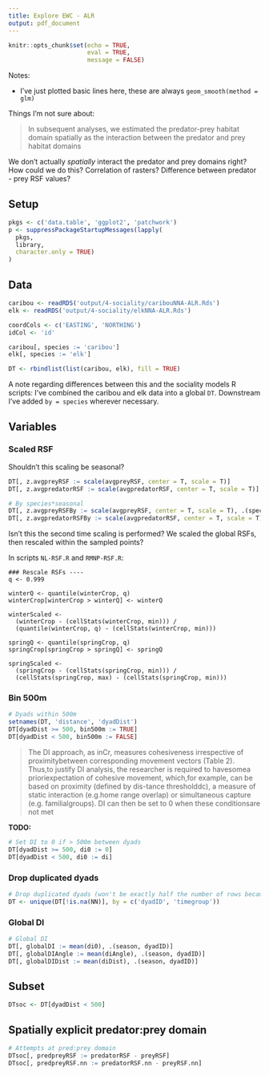 ```yaml
---
title: Explore EWC - ALR
output: pdf_document
---
```


```r
knitr::opts_chunk$set(echo = TRUE,
                      eval = TRUE,
                      message = FALSE)
```


Notes:

* I've just plotted basic lines here, these are always `geom_smooth(method = glm)`


Things I'm not sure about:

> In subsequent analyses, we estimated the predator-prey habitat domain spatially as the interaction between the predator and prey habitat domains

We don't actually *spatially* interact the predator and prey domains right? How could we do this? Correlation of rasters? Difference between predator - prey RSF values?



## Setup 
```r
pkgs <- c('data.table', 'ggplot2', 'patchwork')
p <- suppressPackageStartupMessages(lapply(
  pkgs, 
  library, 
  character.only = TRUE)
)
```


## Data

```r
caribou <- readRDS('output/4-sociality/caribouNNA-ALR.Rds')
elk <- readRDS('output/4-sociality/elkNNA-ALR.Rds')

coordCols <- c('EASTING', 'NORTHING')
idCol <- 'id'

caribou[, species := 'caribou']
elk[, species := 'elk']

DT <- rbindlist(list(caribou, elk), fill = TRUE)
```

A note regarding differences between this and the sociality models R scripts: I've combined the caribou and elk data into a global `DT`. Downstream I've added `by = species` wherever necessary. 


## Variables

### Scaled RSF

Shouldn't this scaling be seasonal?


```r
DT[, z.avgpreyRSF := scale(avgpreyRSF, center = T, scale = T)]
DT[, z.avgpredatorRSF := scale(avgpredatorRSF, center = T, scale = T)]

# By species*seasonal 
DT[, z.avgpreyRSFBy := scale(avgpreyRSF, center = T, scale = T), .(species, season)]
DT[, z.avgpredatorRSFBy := scale(avgpredatorRSF, center = T, scale = T), .(species, season)]

```


Isn't this the second time scaling is performed? We scaled the global RSFs, then rescaled within the sampled points?

In scripts `NL-RSF.R` and `RMNP-RSF.R`:

```
### Rescale RSFs ----
q <- 0.999

winterQ <- quantile(winterCrop, q)
winterCrop[winterCrop > winterQ] <- winterQ

winterScaled <-
  (winterCrop - (cellStats(winterCrop, min))) /
  (quantile(winterCrop, q) - (cellStats(winterCrop, min)))

springQ <- quantile(springCrop, q)
springCrop[springCrop > springQ] <- springQ

springScaled <-
  (springCrop - (cellStats(springCrop, min))) /
  (cellStats(springCrop, max) - (cellStats(springCrop, min)))
```


### Bin 500m
```r
# Dyads within 500m 
setnames(DT, 'distance', 'dyadDist')
DT[dyadDist >= 500, bin500m := TRUE]
DT[dyadDist < 500, bin500m := FALSE]
```


> The DI approach, as inCr,  measures  cohesiveness  irrespective  of  proximitybetween corresponding movement vectors (Table 2). Thus,to justify DI analysis, the researcher is required to havesomea prioriexpectation of cohesive movement, which,for example, can be based on proximity (defined by dis-tance thresholddc), a measure of static interaction (e.g.home range overlap) or simultaneous capture (e.g. familialgroups). DI can then be set to 0 when these conditionsare not met


**TODO:**

```r

# Set DI to 0 if > 500m between dyads
DT[dyadDist >= 500, di0 := 0]
DT[dyadDist < 500, di0 := di]
```


### Drop duplicated dyads
```r
# Drop duplicated dyads (won't be exactly half the number of rows because not all NN are NN with each other)
DT <- unique(DT[!is.na(NN)], by = c('dyadID', 'timegroup'))
```



### Global DI
```r
# Global DI
DT[, globalDI := mean(di0), .(season, dyadID)]
DT[, globalDIAngle := mean(diAngle), .(season, dyadID)]
DT[, globalDIDist := mean(diDist), .(season, dyadID)]
```



## Subset
```r
DTsoc <- DT[dyadDist < 500]
```



## Spatially explicit predator:prey domain

```r
# Attempts at pred:prey domain
DTsoc[, predpreyRSF := predatorRSF - preyRSF]
DTsoc[, predpreyRSF.nn := predatorRSF.nn - preyRSF.nn]
```
